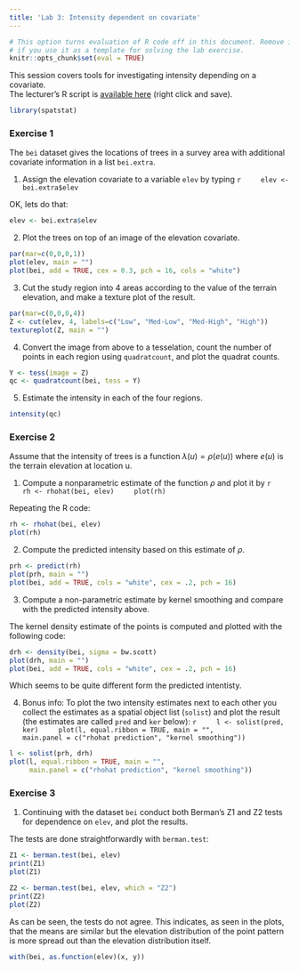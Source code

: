 ```yaml
---
title: 'Lab 3: Intensity dependent on covariate'
---
```


```r
# This option turns evaluation of R code off in this document. Remove it
# if you use it as a template for solving the lab exercise.
knitr::opts_chunk$set(eval = TRUE)
```

This session covers tools for investigating intensity depending on a covariate.  
The lecturer's R script is [available here](https://raw.githubusercontent.com/spatstat/AAU2015/master/Scripts/script03.R) (right click and save).

```r
library(spatstat)
```


### Exercise 1

The `bei` dataset gives the locations of trees in a survey area with additional
covariate information in a list `bei.extra`.

1.  Assign the elevation covariate to a variable `elev` by typing
    ```r
    elev <- bei.extra$elev
    ```

OK, lets do that:

```r
elev <- bei.extra$elev
```

2.  Plot the trees on top of an image of the elevation covariate.

```r
par(mar=c(0,0,0,1))
plot(elev, main = "")
plot(bei, add = TRUE, cex = 0.3, pch = 16, cols = "white")
```

3.  Cut the study region into 4 areas according to the value of the 
    terrain elevation, and make a texture plot of the result.
    
```r
par(mar=c(0,0,0,4))
Z <- cut(elev, 4, labels=c("Low", "Med-Low", "Med-High", "High"))
textureplot(Z, main = "")
```

4.	Convert the image from above to a tesselation, count the number 
    of points in each region using `quadratcount`, and plot the
    quadrat counts.
    
```r
Y <- tess(image = Z)
qc <- quadratcount(bei, tess = Y)
```

5.  Estimate the intensity in each of the four regions.

```r
intensity(qc)
```


### Exercise 2

Assume that the intensity of trees is a function $\lambda(u) = \rho(e(u))$
where $e(u)$ is the terrain elevation at location u.

1.  Compute a nonparametric estimate of the function $\rho$ and plot it by
    ```r
    rh <- rhohat(bei, elev)
    plot(rh)
    ```

Repeating the R code:

```r
rh <- rhohat(bei, elev)
plot(rh)
```

2.	Compute the predicted intensity based on this estimate of $\rho$.

```r
prh <- predict(rh)
plot(prh, main = "")
plot(bei, add = TRUE, cols = "white", cex = .2, pch = 16)
```

3.  Compute a non-parametric estimate by kernel smoothing and
  	compare with the predicted intensity above.

The kernel density estimate of the points is computed and plotted with the following code:

```r
drh <- density(bei, sigma = bw.scott)
plot(drh, main = "")
plot(bei, add = TRUE, cols = "white", cex = .2, pch = 16)
```

Which seems to be quite different form the predicted intentisty.

4.  Bonus info: To plot the two intensity estimates next to each
  	other you collect the estimates as a spatial object list
  	(`solist`) and plot the result (the estimates are called
  	`pred` and `ker` below):
    ```r
    l <- solist(pred, ker)
    plot(l, equal.ribbon = TRUE, main = "", 
         main.panel = c("rhohat prediction", "kernel smoothing"))
    ```

```r
l <- solist(prh, drh)
plot(l, equal.ribbon = TRUE, main = "",
     main.panel = c("rhohat prediction", "kernel smoothing"))
```


### Exercise 3

1.  Continuing with the dataset `bei` conduct both Berman's Z1 and Z2 tests for
    dependence on `elev`, and plot the results.

The tests are done straightforwardly with `berman.test`:

```r
Z1 <- berman.test(bei, elev)
print(Z1)
plot(Z1)

Z2 <- berman.test(bei, elev, which = "Z2")
print(Z2)
plot(Z2)
```
As can be seen, the tests do not agree. 
This indicates, as seen in the plots, that the means are similar but the
elevation distribution of the point pattern is more spread out than the
elevation distribution itself.

```r
with(bei, as.function(elev)(x, y))
```


